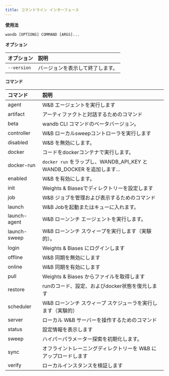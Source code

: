 ```yaml
---
title: コマンドライン インターフェース
---
```


**使用法**

`wandb [OPTIONS] COMMAND [ARGS]...`

**オプション**

| **オプション** | **説明** |
| :--- | :--- |
| `--version` | バージョンを表示して終了します。 |

**コマンド**

| **コマンド** | **説明** |
| :--- | :--- |
| agent | W&B エージェントを実行します |
| artifact | アーティファクトと対話するためのコマンド |
| beta | wandb CLI コマンドのベータバージョン。 |
| controller | W&B ローカルsweepコントローラを実行します |
| disabled | W&B を無効にします。 |
| docker | コードをdockerコンテナで実行します。 |
| docker-run | `docker run` をラップし、WANDB_API_KEY と WANDB_DOCKER を追加します... |
| enabled | W&B を有効にします。 |
| init | Weights & Biasesでディレクトリーを設定します |
| job | W&B ジョブを管理および表示するためのコマンド |
| launch | W&B Jobを起動またはキューに入れます。 |
| launch-agent | W&B ローンンチ エージェントを実行します。 |
| launch-sweep | W&B ローンンチ スウィープを実行します（実験的）。 |
| login | Weights & Biases にログインします |
| offline | W&B 同期を無効にします |
| online | W&B 同期を有効にします |
| pull | Weights & Biases からファイルを取得します |
| restore | runのコード、設定、およびdocker状態を復元します |
| scheduler | W&B ローンンチ スウィープ スケジューラを実行します（実験的） |
| server | ローカル W&B サーバーを操作するためのコマンド |
| status | 設定情報を表示します |
| sweep | ハイパーパラメーター探索を初期化します。 |
| sync | オフライントレーニングディレクトリーを W&B にアップロードします |
| verify | ローカルインスタンスを検証します |